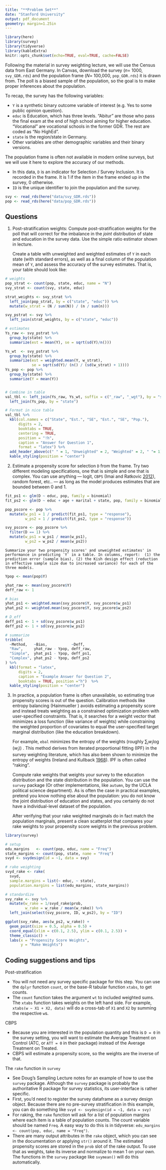 ```yaml
---
title: "**Problem Set**"
date: "Stanford University"
output: pdf_document
geometry: margin=1.25in
---
```


```r
library(here)
library(survey)
library(tidyverse)
library(kableExtra)
knitr::opts_chunk$set(echo=TRUE, eval=TRUE, cache=FALSE)
```



Following the material in survey weighting lecture, we will use the Census data from East Germany. In Canvas, download the survey ($n=$ 1000, `svy_GDR.rds`) and the population frame ($N=$ 100,000, `pop_GDR.rds`) it is drawn from. The poll is a biased sample of the population, so the goal is to make proper inferences about the population. 

To recap, the survey has the following variables:

* `Y` is a synthetic binary outcome variable of interest (e.g. Yes to some public opinion question).
* `educ` is Education, which has three levels. "Abitur" are those who pass the final exam at the end of high school aiming for higher education. "Vocational" are vocational schools in the former GDR. The rest are coded as "No HighEd".
* `state` is the region/state in Germany.
* Other variables are other demographic variables and their binary versions. 


The population frame is often not available in modern online surveys, but we will use it here to explore the accuracy of our methods. 

* In this data, `D` is an indicator for Selection / Survey Inclusion. It is recorded in the frame. It is 1 if the item in the frame ended up in the survey, 0 otherwise. 
* `ID` is the unique identifier to join the population and the survey.


\bigskip

```r
svy <- read_rds(here("data/svy_GDR.rds"))
pop <- read_rds(here("data/pop_GDR.rds"))
```


## Questions

1.  Post-stratification weights: Compute post-stratification weights for the poll that will correct for the imbalance in the _joint_ distribution of state and education in the survey data. Use the simple ratio estimator shown in lecture. 
    
    Create a table with unweighted and weighted estimates of `Y` in each state (with standard errors), as well as a final column of the population mean of `Y`, and assess the accuracy of the survey estimates. That is, your table should look like:

```r
# weights
pop_strat <- count(pop, state, educ, name = "N")
svy_strat <- count(svy, state, educ)

strat_weights <- svy_strat %>% 
  left_join(pop_strat, by = c("state", "educ")) %>% 
  mutate(w_strat = (N / sum(N)) / (n / sum(n)))

svy_pstrat <- svy %>% 
  left_join(strat_weights, by = c("state", "educ"))

# estimates
Ys_raw <- svy_pstrat %>% 
  group_by(state) %>% 
  summarize(est = mean(Y), se = sqrt(sd(Y)/n()))

Ys_wt  <- svy_pstrat %>% 
  group_by(state) %>% 
  summarize(est = weighted.mean(Y, w_strat), 
            se = sqrt(sd(Y)/ (n() / (sd(w_strat) + 1))))
Ys_pop <- pop %>% 
  group_by(state) %>%
  summarize(Y = mean(Y))


# Combine in table
val_tbl <- left_join(Ys_raw, Ys_wt, suffix = c("_raw", "_wgt"), by = "state") %>% 
  left_join(Ys_pop, by = "state")

# Format in nice table
val_tbl %>% 
  kbl(col.names = c("State", "Est.", "SE", "Est.", "SE", "Pop."),
      digits = 2,
      booktabs = TRUE, 
      centering = TRUE, 
      position = "!h",
      caption = "Answer for Question 1",
      format = "latex") %>% 
  add_header_above(c(" " = 1, "Unweighted" = 2, "Weighted" = 2, " "= 1)) %>% 
  kable_styling(position = "center")

```


<!-- ```{=tex} -->
<!-- \begin{center} -->
<!-- \footnotesize -->
<!-- \begin{tabular}[t]{llllll} -->
<!-- \toprule -->
<!-- \multicolumn{1}{c}{ } & \multicolumn{2}{c}{Unweighted} & \multicolumn{2}{c}{Weighted} & \multicolumn{1}{c}{ } \\ -->
<!-- \cmidrule(l{3pt}r{3pt}){2-3} \cmidrule(l{3pt}r{3pt}){4-5} -->
<!-- State & Estimate & SE & Estimate & SE & Population\\ -->
<!-- \midrule -->
<!-- Brandenburg &  &  &  &  & \\ -->
<!-- Thuringia &  &  &  &  & \\ -->
<!-- Saxony-Anhalt &  &  &  &  & \\ -->
<!-- Saxony &  &  &  &  & \\ -->
<!-- Mecklenburg-Vorpommern &  &  &  &  & \\ -->
<!-- \bottomrule -->
<!-- \end{tabular} -->
<!-- \end{center} -->
<!-- ``` -->


2. Estimate a propensity score for selection `D` from the frame. Try two different modeling specifications, one that is simple and one that is complex. You can use anything --- logit, `CBPS` (Imai and Ratkovic [2012](https://imai.fas.harvard.edu/research/files/CBPS.pdf)), random forest, etc.. --- as long as the model produces estimates that are bounded between 0 and 1.

```r
fit_ps1 <- glm(D ~ educ, pop, family = binomial)
fit_ps2 <- glm(D ~ educ + age + marital + state, pop, family = binomial)

pop_pscore <- pop %>% 
  mutate(w_ps1 = 1 / predict(fit_ps1, type = "response"),
         w_ps2 = 1 / predict(fit_ps2, type = "response"))

svy_pscore <- pop_pscore %>% 
  filter(D == 1) %>% 
  mutate(w_ps1 = w_ps1 / mean(w_ps1),
         w_ps2 = w_ps2 / mean(w_ps2))

```

    Summarize your two propensity scores' and unweighted estimates' in performance in predicting `Y` in a table. In columns, report:  (1) the prediction error (sample bias), (2) the Kish design effect (reduction in effective sample size due to increased variance) for each of the three models.
    

```r
Ypop <- mean(pop$Y)

yhat_raw <- mean(svy_pscore$Y)
deff_raw <- 1

# bias
yhat_ps1 <- weighted.mean(svy_pscore$Y, svy_pscore$w_ps1)
yhat_ps2 <- weighted.mean(svy_pscore$Y, svy_pscore$w_ps2)

# D_eff
deff_ps1 <- 1 + sd(svy_pscore$w_ps1)
deff_ps2 <- 1 + sd(svy_pscore$w_ps2)

# summarize
tribble(
  ~Method,   ~Bias,           ~Deff,
  "Raw",     yhat_raw - Ypop, deff_raw,
  "Simple",  yhat_ps1 - Ypop, deff_ps1,
  "Complex", yhat_ps2 - Ypop, deff_ps2
) %>% 
  kbl(format = "latex",
      digits = 2, 
      caption = "Example Answer for Question 2",
      booktabs = TRUE, position ="h")  %>% 
  kable_styling(position = "center")
```



3. In practice, a population frame is often unavailable, so estimating true propensity scores is out of the question. Calibration methods like entropy balancing (Hainmueller \href{https://doi.org/10.1093/pan/mpr025}{2012}) avoids estimating a propensity score and instead treats weighting as a constrained optimization problem with user-specified constraints. That is, it searches for a weight vector that minimizes a loss function (like variance of weights) while constraining the weighted proportion of covariates to equal the user-specified target marginal distribution (like the education breakdown). 

    For example, `ebal` minimizes the entropy of the weights  (roughly $\sum_{i}w_i \log(w_i)$) . This method derives from iterated proportional fitting (IPF) in the survey weighting literature, which has also been shown to minimize the entropy of weights (Ireland and Kullback [1968](https://academic.oup.com/biomet/article-pdf/55/1/179/731028/55-1-179.pdf)).  IPF is often called "raking". 

    Compute  rake weights that weights your survey to the education distribution and the state distribution in the population. You can use the `survey` package (Or other implementations, like `autumn`, by the UCLA political science department).  As is often the case in practical examples, pretend you know nothing else about the population: you do not know the joint distribution of education and states, and you certainly do not have a individual-level dataset of the population. 

    After verifying that your rake weighted marginals do in fact match the population marginals, present a clean scatterplot that compares your rake weights to your propensity score weights in the previous problem.


```r
library(survey)

# setup
edu_margins   <- count(pop, educ, name = "Freq")
state_margins <- count(pop, state, name = "Freq")
svyd <- svydesign(id = ~1, data = svy)

# rake weighting
svyd_rake <- rake(
  svyd, 
  sample.margins = list(~ educ, ~ state),
  population.margins = list(edu_margins, state_margins))

# standardize
svy_rake <- svy %>% 
  mutate(w_rake = 1/svyd_rake$prob,
         w_rake = w_rake / mean(w_rake)) %>% 
  left_join(select(svy_pscore, ID, w_ps2), by = "ID")
```


```r
ggplot(svy_rake, aes(w_ps2, w_rake)) + 
  geom_point(size = 0.5, alpha = 0.5) + 
  coord_equal(xlim = c(0.1, 2.5), ylim = c(0.1, 2.5)) +
  theme_classic() +
  labs(x = "Propensity Score Weights",
       y = "Rake Weights")
```



## Coding suggestions and tips

Post-stratification

* You will not need any survey specific package for this step. You can use the `dplyr` function `count`, or the base-R tabular function `xtabs`, to get counts. 
* The `count` function takes the argument `wt` to included weighted sums. The `xtabs` function takes weights on the left hand side. For example, `xtabs(w ~ X1 + X2, data)` will do a cross-tab of `X1` and `X2` by summing the respective `w`s.


CBPS

* Because you are interested in the population quantity and this is `D = 0` in the survey setting, you will want to estimate the Average Treatment on Control (ATC, or `ATT = 0` in their package) instead of the Average Treatment on Treated. 
* CBPS will estimate a propensity score, so the weights are the inverse of that.


The `rake` function in `survey`

* See Doug's Sampling Lecture notes for an example of how to use the `survey` package. Although the `survey` package is probably the authoritative R package for survey statistics, its user-interface is rather specific.
* First, you'd need to register the survey dataframe as a survey design object. Because there are no pre-survey stratification in this example, you can do something like `svyd <- svydesign(id = ~1, data = svy)`
* For raking, the `rake` function will ask for a list of population margins where each item is a table of population counts. The count variable should be named `Freq`. A easy way to do this is in tidyverse: `edu_margins <- count(pop, educ, name = "Freq")`.
* There are many output attributes in the `rake` object, which you can see in the documentation or applying `str()` around it. The estimated propensity scores are stored in the `prob` slot of the rake output. To use that as weights, take its inverse and normalize to mean 1 on your own. The functions in the `survey` package like `svymean()` will do this automatically.
